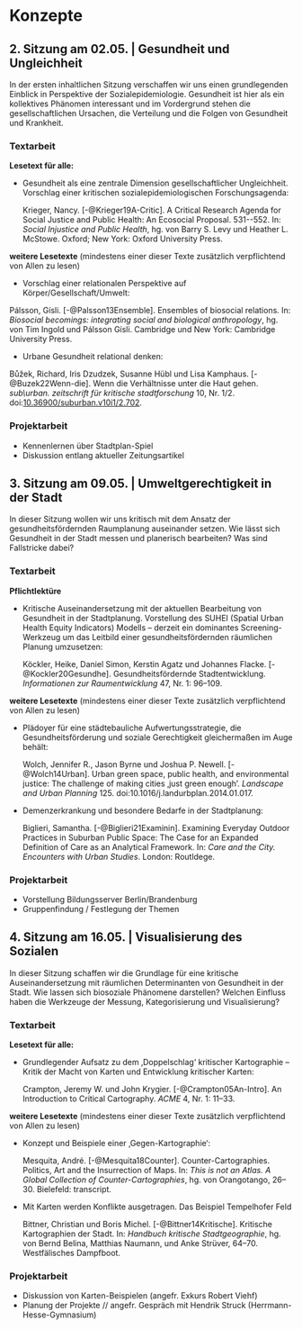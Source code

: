 # Konzepte {.unnumbered}

## 2. Sitzung am 02.05. | Gesundheit und Ungleichheit {.unnumbered}

In der ersten inhaltlichen Sitzung verschaffen wir uns einen grundlegenden Einblick in Perspektive der Sozialepidemiologie. Gesundheit ist hier als ein kollektives Phänomen interessant und im Vordergrund stehen die gesellschaftlichen Ursachen, die Verteilung und die Folgen von Gesundheit und Krankheit.

### Textarbeit {.unnumbered}

**Lesetext für alle:**

- Gesundheit als eine zentrale Dimension gesellschaftlicher Ungleichheit. Vorschlag einer kritischen sozialepidemiologischen Forschungsagenda:

  Krieger, Nancy. [-@Krieger19A-Critic]. A Critical Research Agenda for Social Justice and Public Health: An Ecosocial Proposal. 531\--552. In: *Social Injustice and Public Health*, hg. von Barry S. Levy und Heather L. McStowe. Oxford; New York: Oxford University Press.   

**weitere Lesetexte**
(mindestens einer dieser Texte zusätzlich verpflichtend von Allen zu lesen)

  - Vorschlag einer relationalen Perspektive auf Körper/Gesellschaft/Umwelt:

  Pálsson, Gísli. [-@Palsson13Ensemble]. Ensembles of biosocial relations. In: *Biosocial becomings: integrating social and biological anthropology*, hg. von Tim Ingold und Pálsson Gísli. Cambridge und New York: Cambridge University Press.

  - Urbane Gesundheit relational denken:

  Bůžek, Richard, Iris Dzudzek, Susanne Hübl und Lisa Kamphaus. [-@Buzek22Wenn-die]. Wenn die Verhältnisse unter die Haut gehen. *sub\\urban. zeitschrift für kritische stadtforschung* 10, Nr. 1/2. doi:[10.36900/suburban.v10i1/2.702](https://doi.org/10.36900/suburban.v10i1/2.702).


### Projektarbeit {.unnumbered}

- Kennenlernen über Stadtplan-Spiel
- Diskussion entlang aktueller Zeitungsartikel


## 3. Sitzung am 09.05. | Umweltgerechtigkeit in der Stadt {.unnumbered}

In dieser Sitzung wollen wir uns kritisch mit dem Ansatz der gesundheitsfördernden Raumplanung auseinander setzen. Wie lässt sich Gesundheit in der Stadt messen und planerisch bearbeiten? Was sind Fallstricke dabei?

### Textarbeit {.unnumbered}

**Pflichtlektüre**

- Kritische Auseinandersetzung mit der aktuellen Bearbeitung von Gesundheit in der Stadtplanung. Vorstellung des SUHEI (Spatial Urban Health Equity Indicators) Modells – derzeit ein dominantes Screening-Werkzeug um das Leitbild einer gesundheitsfördernden räumlichen Planung umzusetzen:

  Köckler, Heike, Daniel Simon, Kerstin Agatz und Johannes Flacke. [-@Kockler20Gesundhe]. Gesundheitsfördernde Stadtentwicklung. *Informationen zur Raumentwicklung* 47, Nr. 1: 96--109.

**weitere Lesetexte**
(mindestens einer dieser Texte zusätzlich verpflichtend von Allen zu lesen)

- Plädoyer für eine städtebauliche Aufwertungsstrategie, die Gesundheitsförderung und soziale Gerechtigkeit gleichermaßen im Auge behält:

  Wolch, Jennifer R., Jason Byrne und Joshua P. Newell. [-@Wolch14Urban]. Urban green space, public health, and environmental justice: The challenge of making cities ‚just green enough'. *Landscape and Urban Planning* 125. doi:10.1016/j.landurbplan.2014.01.017.

- Demenzerkrankung und besondere Bedarfe in der Stadtplanung:

  Biglieri, Samantha. [-@Biglieri21Examinin]. Examining Everyday Outdoor Practices in Suburban Public Space: The Case for an Expanded Definition of Care as an Analytical Framework. In: *Care and the City. Encounters with Urban Studies*. London: Routldege.


### Projektarbeit {.unnumbered}

- Vorstellung Bildungsserver Berlin/Brandenburg
- Gruppenfindung / Festlegung der Themen




## 4. Sitzung am 16.05. | Visualisierung des Sozialen {.unnumbered}

In dieser Sitzung schaffen wir die Grundlage für eine kritische Auseinandersetzung mit räumlichen Determinanten von Gesundheit in der Stadt. Wie lassen sich biosoziale Phänomene darstellen? Welchen Einfluss haben die Werkzeuge der Messung, Kategorisierung und Visualisierung?

### Textarbeit {.unnumbered}

**Lesetext für alle:**

- Grundlegender Aufsatz zu dem ‚Doppelschlag‘ kritischer Kartographie – Kritik der Macht von Karten und Entwicklung kritischer Karten:

  Crampton, Jeremy W. und John Krygier. [-@Crampton05An-Intro]. An Introduction to Critical Cartography. *ACME* 4, Nr. 1: 11--33.


**weitere Lesetexte**
(mindestens einer dieser Texte zusätzlich verpflichtend von Allen zu lesen)

- Konzept und Beispiele einer ‚Gegen-Kartographie‘:

  Mesquita, André. [-@Mesquita18Counter]. Counter-Cartographies. Politics, Art and the Insurrection of Maps. In: *This is not an Atlas. A Global Collection of Counter-Cartographies*, hg. von Orangotango, 26--30. Bielefeld: transcript.

- Mit Karten werden Konflikte ausgetragen. Das Beispiel Tempelhofer Feld

  Bittner, Christian und Boris Michel. [-@Bittner14Kritische]. Kritische Kartographien der Stadt. In: *Handbuch kritische Stadtgeographie*, hg. von Bernd Belina, Matthias Naumann, und Anke Strüver, 64--70. Westfälisches Dampfboot.



### Projektarbeit {.unnumbered}

- Diskussion von Karten-Beispielen (angefr. Exkurs Robert Viehf)
- Planung der Projekte // angefr. Gespräch mit Hendrik Struck (Herrmann-Hesse-Gymnasium)
